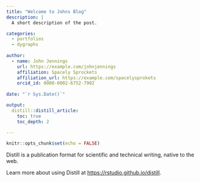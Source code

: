 ```yaml
---
title: "Welcome to Johns Blog"
description: |
  A short description of the post.

categories:
  - portfolios
  - dygraphs
  
author:
  - name: John Jennings 
    url: https://example.com/johnjennings
    affiliation: Spacely Sprockets
    affiliation_url: https://example.com/spacelysprokets
    orcid_id: 0000-0002-6752-7902
    
date: "`r Sys.Date()`"

output: 
  distill::distill_article:
    toc: true
    toc_depth: 2
    
---
```



```r
knitr::opts_chunk$set(echo = FALSE)
```

Distill is a publication format for scientific and technical writing, native to the web.

Learn more about using Distill at <https://rstudio.github.io/distill>.


